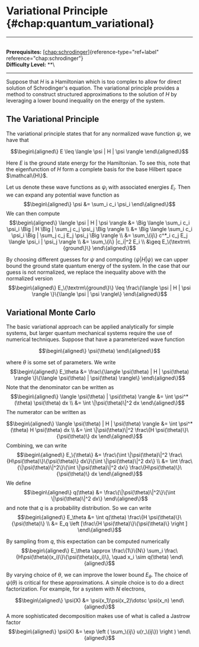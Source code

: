 # Variational Principle \{#chap:quantum_variational\}

------------------------------------------------------------------------

\
**Prerequisites:**
[\[chap:schrodinger\]](#chap:schrodinger)\{reference-type="ref+label"
reference="chap:schrodinger"\}\
**Difficulty Level:** \*\*\

------------------------------------------------------------------------

Suppose that $H$ is a Hamiltonian which is too complex to allow for
direct solution of Schrodinger's equation. The variational principle
provides a method to construct structured approximations to the solution
of $H$ by leveraging a lower bound inequality on the energy of the
system.

## The Variational Principle

The variational principle states that for any normalized wave function
$\psi$, we have that

$$\begin\{aligned\}
E \leq \langle \psi | H | \psi \rangle 
\end\{aligned\}$$

Here $E$ is the ground state energy for the Hamiltonian. To see this,
note that the eigenfunction of $H$ form a complete basis for the base
Hilbert space $\mathcal\{H\}$.

Let us denote these wave functions as $\psi_i$ with associated energies
$E_i$. Then we can expand any potential wave function as
$$\begin\{aligned\}
    \psi &= \sum_i c_i \psi_i
\end\{aligned\}$$ We can then compute $$\begin\{aligned\}
    \langle \psi | H | \psi \rangle &= \Big \langle \sum_i c_i \psi_i \Big | H \Big | \sum_j c_j \psi_j \Big  \rangle \\
    &= \Big \langle \sum_i c_i \psi_i \Big | \sum_j c_j E_j \psi_j \Big \rangle \\
    &= \sum_\{ij\} c^*_i c_j E_j \langle \psi_i | \psi_j \rangle \\
    &= \sum_\{i\} |c_i|^2 E_i \\
    &\geq E_\{\textrm\{ground\}\}
\end\{aligned\}$$

By choosing different guesses for $\psi$ and computing
$\langle \psi | H | \psi \rangle$ we can upper bound the ground state
quantum energy of the system. In the case that our guess is not
normalized, we replace the inequality above with the normalized version
$$\begin\{aligned\}
    E_\{\textrm\{ground\}\} \leq \frac\{\langle \psi | H | \psi \rangle \}\{\langle \psi | \psi \rangle\}
\end\{aligned\}$$

## Variational Monte Carlo

The basic variational approach can be applied analytically for simple
systems, but larger quantum mechanical systems require the use of
numerical techniques. Suppose that have a parameterized wave function

$$\begin\{aligned\}
    \psi(\theta)
\end\{aligned\}$$

where $\theta$ is some set of parameters. We write $$\begin\{aligned\}
    E_\theta &= \frac\{\langle \psi(\theta) | H | \psi(\theta) \rangle \}\{\langle \psi(\theta) | \psi(\theta) \rangle\}
\end\{aligned\}$$ Note that the denominator can be written as
$$\begin\{aligned\}
   \langle \psi(\theta) | \psi(\theta) \rangle &= \int \psi^*(\theta) \psi(\theta) dx \\
   &= \int \|\psi(\theta)\|^2 dx
\end\{aligned\}$$ The numerator can be written as

$$\begin\{aligned\}
    \langle \psi(\theta) | H | \psi(\theta) \rangle &= \int \psi^*(\theta) H \psi(\theta) dx \\
    &= \int \|\psi(\theta)\|^2 \frac\{H \psi(\theta)\}\{\psi(\theta)\} dx
\end\{aligned\}$$ Combining, we can write $$\begin\{aligned\}
    E_\{\theta\} &= \frac\{\int \|\psi(\theta)\|^2 \frac\{H\psi(\theta)\}\{\psi(\theta)\} dx\}\{\int \|\psi(\theta)\|^2 dx\} \\
    &= \int \frac\{\|\psi(\theta)\|^2\}\{\int \|\psi(\theta)\|^2 dx\} \frac\{H\psi(\theta)\}\{\psi(\theta)\} dx
\end\{aligned\}$$ We define $$\begin\{aligned\}
    q(\theta) &= \frac\{\|\psi(\theta)\|^2\}\{\int \|\psi(\theta)\|^2 dx\}
\end\{aligned\}$$ and note that $q$ is a probability distribution. So we
can write $$\begin\{aligned\}
    E_\theta &= \int q(\theta) \frac\{H \psi(\theta)\}\{\psi(\theta)\} \\ 
    &= E_q \left [\frac\{H \psi(\theta)\}\{\psi(\theta)\} \right ]
\end\{aligned\}$$

By sampling from $q$, this expectation can be computed numerically
$$\begin\{aligned\}
    E_\theta \approx \frac\{1\}\{N\} \sum_i \frac\{H\psi(\theta)(x_i)\}\{\psi(\theta)(x_i)\}, \quad x_i \sim q(\theta)
\end\{aligned\}$$

By varying choice of $\theta$, we can improve the lower bound
$E_\theta$. The choice of $\psi(\theta)$ is critical for these
approximations. A simple choice is to do a direct factorization. For
example, for a system with $N$ electrons,

$$\begin\{aligned\}
    \psi(X) &= \psi(x_1)\psi(x_2)\dotsc \psi(x_n)
\end\{aligned\}$$ A more sophisticated decomposition makes use of what is
called a Jastrow factor $$\begin\{aligned\}
    \psi(X) &= \exp \left ( \sum_\{ij\} u(r_\{ij\}) \right )
\end\{aligned\}$$
